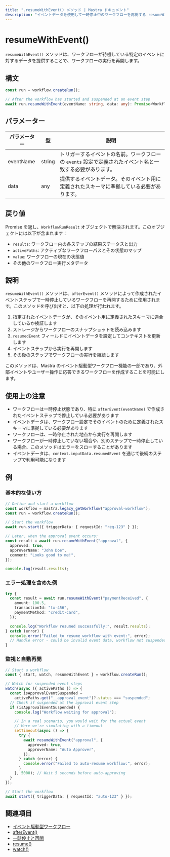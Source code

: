 ```yaml
---
title: ".resumeWithEvent() メソッド | Mastra ドキュメント"
description: "イベントデータを使用して一時停止中のワークフローを再開する resumeWithEvent メソッドのリファレンス。"
---
```




# resumeWithEvent()

`resumeWithEvent()` メソッドは、ワークフローが待機している特定のイベントに対するデータを提供することで、ワークフローの実行を再開します。



## 構文

```typescript
const run = workflow.createRun();

// After the workflow has started and suspended at an event step
await run.resumeWithEvent(eventName: string, data: any): Promise<WorkflowRunResult>
```



## パラメーター

| パラメーター | 型     | 説明                                                                                                   |
| ----------- | ------ | ------------------------------------------------------------------------------------------------------ |
| eventName   | string | トリガーするイベントの名前。ワークフローの `events` 設定で定義されたイベント名と一致する必要があります。   |
| data        | any    | 提供するイベントデータ。そのイベント用に定義されたスキーマに準拠している必要があります。                 |



## 戻り値

Promise を返し、`WorkflowRunResult` オブジェクトで解決されます。このオブジェクトには以下が含まれます：

- `results`: ワークフロー内の各ステップの結果ステータスと出力
- `activePaths`: アクティブなワークフローパスとその状態のマップ
- `value`: ワークフローの現在の状態値
- その他のワークフロー実行メタデータ



## 説明

`resumeWithEvent()` メソッドは、`afterEvent()` メソッドによって作成されたイベントステップで一時停止しているワークフローを再開するために使用されます。このメソッドを呼び出すと、以下の処理が行われます。

1. 指定されたイベントデータが、そのイベント用に定義されたスキーマに適合しているか検証します
2. ストレージからワークフローのスナップショットを読み込みます
3. `resumedEvent` フィールドにイベントデータを設定してコンテキストを更新します
4. イベントステップから実行を再開します
5. その後のステップでワークフローの実行を継続します

このメソッドは、Mastra のイベント駆動型ワークフロー機能の一部であり、外部イベントやユーザー操作に応答できるワークフローを作成することを可能にします。



## 使用上の注意

- ワークフローは一時停止状態であり、特に `afterEvent(eventName)` で作成されたイベントステップで停止している必要があります
- イベントデータは、ワークフロー設定でそのイベントのために定義されたスキーマに準拠している必要があります
- ワークフローは、一時停止された地点から実行を再開します
- ワークフローが一時停止していない場合や、別のステップで一時停止している場合、このメソッドはエラーをスローすることがあります
- イベントデータは、`context.inputData.resumedEvent` を通じて後続のステップで利用可能になります



## 例

### 基本的な使い方

```typescript
// Define and start a workflow
const workflow = mastra.legacy_getWorkflow("approval-workflow");
const run = workflow.createRun();

// Start the workflow
await run.start({ triggerData: { requestId: "req-123" } });

// Later, when the approval event occurs:
const result = await run.resumeWithEvent("approval", {
  approved: true,
  approverName: "John Doe",
  comment: "Looks good to me!",
});

console.log(result.results);
```

### エラー処理を含めた例

```typescript
try {
  const result = await run.resumeWithEvent("paymentReceived", {
    amount: 100.5,
    transactionId: "tx-456",
    paymentMethod: "credit-card",
  });

  console.log("Workflow resumed successfully:", result.results);
} catch (error) {
  console.error("Failed to resume workflow with event:", error);
  // Handle error - could be invalid event data, workflow not suspended, etc.
}
```

### 監視と自動再開

```typescript
// Start a workflow
const { start, watch, resumeWithEvent } = workflow.createRun();

// Watch for suspended event steps
watch(async ({ activePaths }) => {
  const isApprovalEventSuspended =
    activePaths.get("__approval_event")?.status === "suspended";
  // Check if suspended at the approval event step
  if (isApprovalEventSuspended) {
    console.log("Workflow waiting for approval");

    // In a real scenario, you would wait for the actual event
    // Here we're simulating with a timeout
    setTimeout(async () => {
      try {
        await resumeWithEvent("approval", {
          approved: true,
          approverName: "Auto Approver",
        });
      } catch (error) {
        console.error("Failed to auto-resume workflow:", error);
      }
    }, 5000); // Wait 5 seconds before auto-approving
  }
});

// Start the workflow
await start({ triggerData: { requestId: "auto-123" } });
```



## 関連項目

- [イベント駆動型ワークフロー](./events.mdx)
- [afterEvent()](./afterEvent.mdx)
- [一時停止と再開](../../docs/workflows-legacy/suspend-and-resume.mdx)
- [resume()](./resume.mdx)
- [watch()](./watch.mdx)

